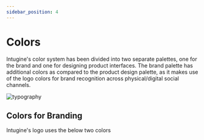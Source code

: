 ```yaml
---
sidebar_position: 4
---
```


# Colors

Intugine's color system has been divided into two separate palettes, one for the brand and one for designing product interfaces. The brand palette has additional colors as compared to the product design palette, as it makes use of the logo colors for brand recognition across physical/digital social channels.

![typography](/img/typography.svg)

## Colors for Branding

Intugine's logo uses the below two colors 
